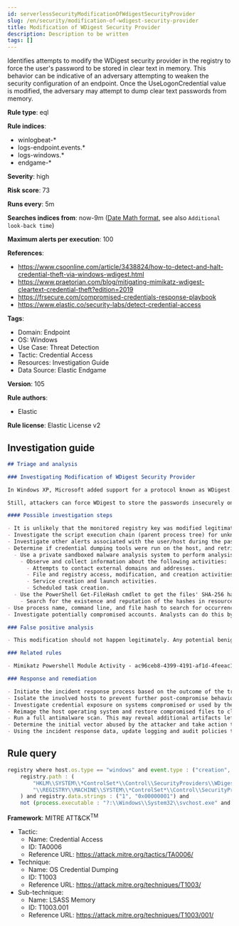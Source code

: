 ```yaml
---
id: serverlessSecurityModificationOfWdigestSecurityProvider
slug: /en/security/modification-of-wdigest-security-provider
title: Modification of WDigest Security Provider
description: Description to be written
tags: []
---
```


<div id="modification-of-wdigest-security-provider"></div>

Identifies attempts to modify the WDigest security provider in the registry to force the user's password to be stored in clear text in memory. This behavior can be indicative of an adversary attempting to weaken the security configuration of an endpoint. Once the UseLogonCredential value is modified, the adversary may attempt to dump clear text passwords from memory.

**Rule type**: eql

**Rule indices**: 

* winlogbeat-*
* logs-endpoint.events.*
* logs-windows.*
* endgame-*

**Severity**: high

**Risk score**: 73

**Runs every**: 5m

**Searches indices from**: now-9m ([Date Math format](((ref))/common-options.html#date-math), see also <DocLink id="serverlessSecurityRulesUiCreate" section="set-the-rules-schedule">`Additional look-back time`</DocLink>)

**Maximum alerts per execution**: 100

**References**: 

* https://www.csoonline.com/article/3438824/how-to-detect-and-halt-credential-theft-via-windows-wdigest.html
* https://www.praetorian.com/blog/mitigating-mimikatz-wdigest-cleartext-credential-theft?edition=2019
* https://frsecure.com/compromised-credentials-response-playbook
* https://www.elastic.co/security-labs/detect-credential-access

**Tags**: 

* Domain: Endpoint
* OS: Windows
* Use Case: Threat Detection
* Tactic: Credential Access
* Resources: Investigation Guide
* Data Source: Elastic Endgame

**Version**: 105

**Rule authors**: 

* Elastic

**Rule license**: Elastic License v2

## Investigation guide

```markdown
## Triage and analysis

### Investigating Modification of WDigest Security Provider

In Windows XP, Microsoft added support for a protocol known as WDigest. The WDigest protocol allows clients to send cleartext credentials to Hypertext Transfer Protocol (HTTP) and Simple Authentication Security Layer (SASL) applications based on RFC 2617 and 2831. Windows versions up to 8 and 2012 store logon credentials in memory in plaintext by default, which is no longer the case with newer Windows versions.

Still, attackers can force WDigest to store the passwords insecurely on the memory by modifying the `HKLM\SYSTEM\*ControlSet*\Control\SecurityProviders\WDigest\UseLogonCredential` registry key. This activity is commonly related to the execution of credential dumping tools.

#### Possible investigation steps

- It is unlikely that the monitored registry key was modified legitimately in newer versions of Windows. Analysts should treat any activity triggered from this rule with high priority as it typically represents an active adversary.
- Investigate the script execution chain (parent process tree) for unknown processes. Examine their executable files for prevalence, whether they are located in expected locations, and if they are signed with valid digital signatures.
- Investigate other alerts associated with the user/host during the past 48 hours.
- Determine if credential dumping tools were run on the host, and retrieve and analyze suspicious executables:
  - Use a private sandboxed malware analysis system to perform analysis.
    - Observe and collect information about the following activities:
      - Attempts to contact external domains and addresses.
      - File and registry access, modification, and creation activities.
      - Service creation and launch activities.
      - Scheduled task creation.
  - Use the PowerShell Get-FileHash cmdlet to get the files' SHA-256 hash values.
    - Search for the existence and reputation of the hashes in resources like VirusTotal, Hybrid-Analysis, CISCO Talos, Any.run, etc.
- Use process name, command line, and file hash to search for occurrences on other hosts.
- Investigate potentially compromised accounts. Analysts can do this by searching for login events (for example, 4624) to the target host after the registry modification.

### False positive analysis

- This modification should not happen legitimately. Any potential benign true positive (B-TP) should be mapped and monitored by the security team, as these modifications expose the entire domain to credential compromises and consequently unauthorized access.

### Related rules

- Mimikatz Powershell Module Activity - ac96ceb8-4399-4191-af1d-4feeac1f1f46

### Response and remediation

- Initiate the incident response process based on the outcome of the triage.
- Isolate the involved hosts to prevent further post-compromise behavior.
- Investigate credential exposure on systems compromised or used by the attacker to ensure all compromised accounts are identified. Reset passwords for these accounts and other potentially compromised credentials, such as email, business systems, and web services.
- Reimage the host operating system and restore compromised files to clean versions.
- Run a full antimalware scan. This may reveal additional artifacts left in the system, persistence mechanisms, and malware components.
- Determine the initial vector abused by the attacker and take action to prevent reinfection through the same vector.
- Using the incident response data, update logging and audit policies to improve the mean time to detect (MTTD) and the mean time to respond (MTTR).
```

## Rule query

```js
registry where host.os.type == "windows" and event.type : ("creation", "change") and
    registry.path : (
        "HKLM\\SYSTEM\\*ControlSet*\\Control\\SecurityProviders\\WDigest\\UseLogonCredential",
        "\\REGISTRY\\MACHINE\\SYSTEM\\*ControlSet*\\Control\\SecurityProviders\\WDigest\\UseLogonCredential"
    ) and registry.data.strings : ("1", "0x00000001") and
    not (process.executable : "?:\\Windows\\System32\\svchost.exe" and user.id : "S-1-5-18")

```

**Framework**: MITRE ATT&CK<sup>TM</sup>

* Tactic:
    * Name: Credential Access
    * ID: TA0006
    * Reference URL: https://attack.mitre.org/tactics/TA0006/
* Technique:
    * Name: OS Credential Dumping
    * ID: T1003
    * Reference URL: https://attack.mitre.org/techniques/T1003/
* Sub-technique:
    * Name: LSASS Memory
    * ID: T1003.001
    * Reference URL: https://attack.mitre.org/techniques/T1003/001/


